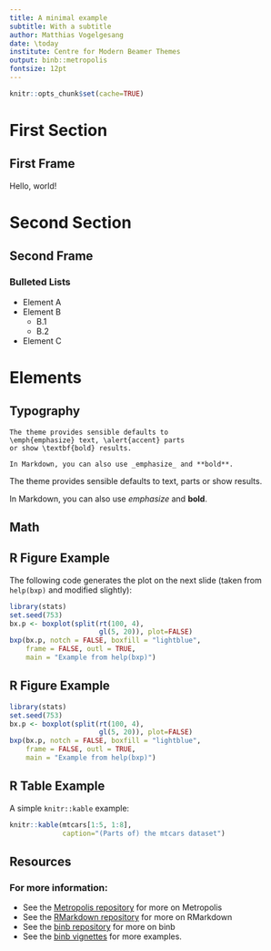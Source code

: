 ```yaml
---
title: A minimal example
subtitle: With a subtitle
author: Matthias Vogelgesang
date: \today
institute: Centre for Modern Beamer Themes
output: binb::metropolis
fontsize: 12pt
---
```


```r
knitr::opts_chunk$set(cache=TRUE)
```

# First Section

## First Frame

Hello, world!

# Second Section

## Second Frame

### Bulleted Lists
- Element A
- Element B
    - B.1
    - B.2
- Element C    

# Elements

## Typography

```
The theme provides sensible defaults to
\emph{emphasize} text, \alert{accent} parts
or show \textbf{bold} results.

In Markdown, you can also use _emphasize_ and **bold**.
```

\begin{center}becomes\end{center}

The theme provides sensible defaults to \emph{emphasize} text,
\alert{accent} parts or show \textbf{bold} results.

In Markdown, you can also use _emphasize_ and **bold**.


## Math

\begin{equation*}
    e = \lim_{n\to \infty} \left(1 + \frac{1}{n}\right)^n
\end{equation*}


## R Figure Example

The following code generates the plot on the next slide (taken from
`help(bxp)` and modified slightly):

```r
library(stats)
set.seed(753)
bx.p <- boxplot(split(rt(100, 4),
                      gl(5, 20)), plot=FALSE)
bxp(bx.p, notch = FALSE, boxfill = "lightblue",
    frame = FALSE, outl = TRUE,
    main = "Example from help(bxp)")
```  


## R Figure Example
  
```r
library(stats)
set.seed(753)
bx.p <- boxplot(split(rt(100, 4),
                      gl(5, 20)), plot=FALSE)
bxp(bx.p, notch = FALSE, boxfill = "lightblue",
    frame = FALSE, outl = TRUE,
    main = "Example from help(bxp)")
```  

## R Table Example
  
A simple `knitr::kable` example:  

```r
knitr::kable(mtcars[1:5, 1:8],
             caption="(Parts of) the mtcars dataset")
```

## Resources

### For more information:
- See the [Metropolis repository](https://github.com/matze/mtheme) for more on Metropolis
- See the [RMarkdown repository](https://github.com/rstudio/rmarkdown) for more on RMarkdown
- See the [binb repository](https://github.com/eddelbuettel/binb) for more on binb 
- See the [binb vignettes](https://github.com/eddelbuettel/binb/vignettes) for more examples.
